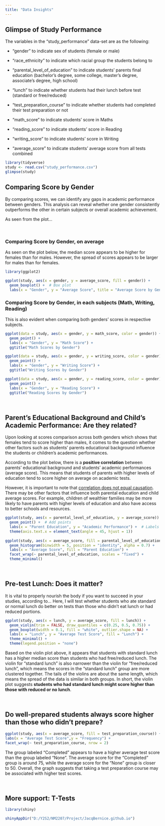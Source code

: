 ```yaml
---
title: "Data Insights"
---
```


## Glimpse of Study Performance

The variables in the "study_performance" data-set are as the following:

-   "gender" to indicate sex of students (female or male)

-   "race_ethnicity" to indicate which racial group the students belong to

-   "parental_level_of_education" to indicate students' parents final education (bachelor's degree, some college, master's degree, associate's degree, high school)

-   "lunch" to indicate whether students had their lunch before test (standard or free/reduced)

-   "test_preparation_course" to indicate whether students had completed their test preparation or not

-   "math_score" to indicate students' score in Maths

-   "reading_score" to indicate students' score in Reading

-   "writing_score" to indicate students' score in Writing

-   "average_score" to indicate students' average score from all tests combined

```r
library(tidyverse)
study <- read.csv("study_performance.csv")
glimpse(study)
```

## Comparing Score by Gender

By comparing scores, we can identify any gaps in academic performance between genders. This analysis can reveal whether one gender consistently outperforms the other in certain subjects or overall academic achievement.

As seen from the plot...

<br>

### Comparing Score by Gender, on average

As seen on the plot below, the median score appears to be higher for females than for males. However, the spread of scores appears to be larger for males than for females.

```r
library(ggplot2)

ggplot(study, aes(x = gender, y = average_score, fill = gender)) +
  geom_boxplot() +  # Box plot
  labs(x = "Gender", y = "Average Score", title = "Average Score by Gender")
```

### Comparing Score by Gender, in each subjects (Math, Writing, Reading)

This is also evident when comparing both genders' scores in respective subjects.

```r

ggplot(data = study, aes(x = gender, y = math_score, color = gender)) +
  geom_point() +
  labs(x = "Gender", y = "Math Score") +
  ggtitle("Math Scores by Gender")

ggplot(data = study, aes(x = gender, y = writing_score, color = gender)) +
  geom_point() +
  labs(x = "Gender", y = "Writing Score") +
  ggtitle("Writing Scores by Gender")

ggplot(data = study, aes(x = gender, y = reading_score, color = gender)) +
  geom_point() +
  labs(x = "Gender", y = "Reading Score") +
  ggtitle("Reading Scores by Gender")
```

<br>

## Parent's Educational Background and Child's Academic Performance: Are they related?

Upon looking at scores comparison across both genders which shows that females tend to score higher than males, it comes to the question whether other factors such as students' parents educational background influence the students or children's academic performances.

According to the plot below, there is a **positive correlation** between parents' educational background and students' academic performances (average score). This means that students of parents with higher levels of education tend to score higher on average on academic tests.

However, it is important to note that <u>correlation does not equal causation</u>. There may be other factors that influence both parental education and child average scores. For example, children of wealthier families may be more likely to have parents with higher levels of education and also have access to better schools and resources.


```r

ggplot(study, aes(x = parental_level_of_education, y = average_score)) +
  geom_point() +  # Add points
  labs(x = "Parent Education", y = "Academic Performance") +  # Labels for axes
  theme(axis.text.x = element_text(angle = 45, hjust = 1))
        
ggplot(study, aes(x = average_score, fill = parental_level_of_education)) +
  geom_histogram(binwidth = 5, position = "identity", alpha = 0.7) +
  labs(x = "Average Score", fill = "Parent Education") +
  facet_wrap(~ parental_level_of_education, scales = "fixed") +
  theme_minimal()

```

<br>

## Pre-test Lunch: Does it matter?

It is vital to properly nourish the body if you want to succeed in your studies, according to... Here, I will test whether students who ate standard or normal lunch do better on tests than those who didn't eat lunch or had reduced portions.

```r

ggplot(study, aes(x = lunch, y = average_score, fill = lunch)) +
  geom_violin(trim = FALSE, draw_quantiles = c(0.25, 0.5, 0.75)) +
  geom_boxplot(width = 0.1, fill = "white", outlier.shape = NA) +
  labs(x = "Lunch", y = "Average Test Score", fill = "Lunch") +
  theme_minimal() +
  theme(legend.position = "none")


```

Based on the violin plot above, it appears that students with standard lunch has a higher median score than students who had free/reduced lunch. The violin for "standard lunch" is also narrower than the violin for "free/reduced lunch", which means the scores in the "standard lunch" group are more clustered together. The tails of the violins are about the same length, which means the spread of the data is similar in both groups. In short, the violin plot suggests **students who had standard lunch might score higher than those with reduced or no lunch**.

<br>

## Do well-prepared students always score higher than those who didn't prepare?

```r

ggplot(study, aes(x = average_score, fill = test_preparation_course)) + geom_histogram(binwidth = 10) +
labs(x = "Average Test Score",y = "Frequency") +
facet_wrap(~ test_preparation_course, nrow = 2)

```

The group labeled "Completed" appears to have a higher average test score than the group labeled "None".  The average score for the "Completed" group is around 75, while the average score for the "None" group is closer to 50. Overall, the graph suggests that taking a test preparation course may be associated with higher test scores.

<br>

## More support: T-Tests
```r
library(shiny)

shinyAppDir("D:/Y2S2/NM2207/Project/JacqBernice.github.io")

```